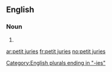 ==English==

===Noun===
{{head|en|noun plural form|head=[[petit]] [[juries]]}}

# {{plural of|petit jury|lang=en}}

[[Category:English plurals ending in "-ies"]]

[[ar:petit juries]]
[[fr:petit juries]]
[[no:petit juries]]